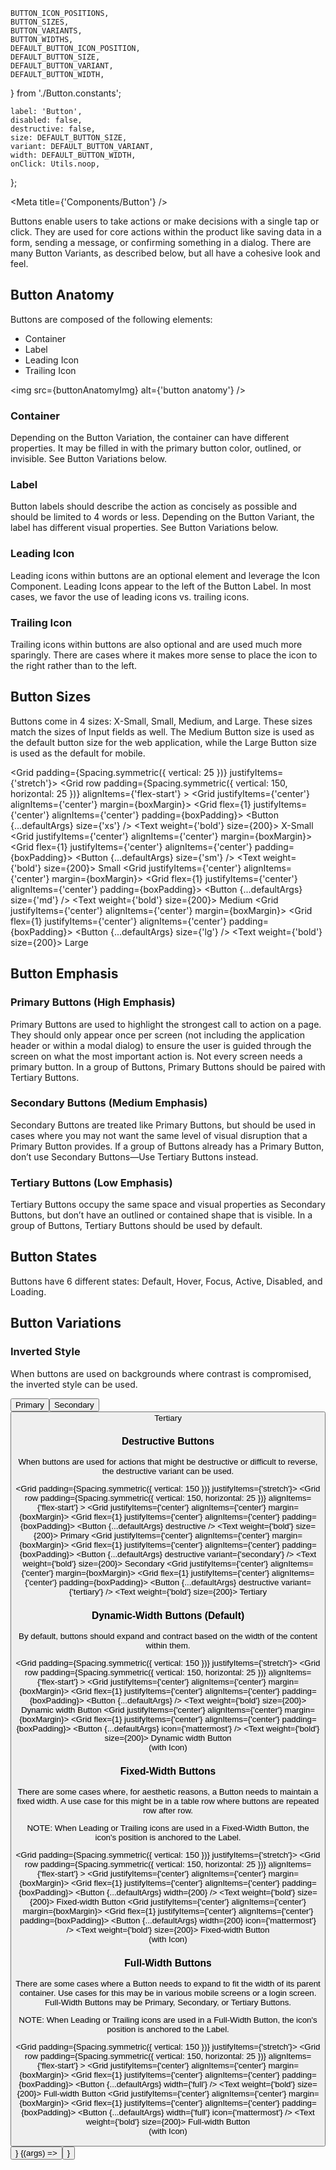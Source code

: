 

    BUTTON_ICON_POSITIONS,
    BUTTON_SIZES,
    BUTTON_VARIANTS,
    BUTTON_WIDTHS,
    DEFAULT_BUTTON_ICON_POSITION,
    DEFAULT_BUTTON_SIZE,
    DEFAULT_BUTTON_VARIANT,
    DEFAULT_BUTTON_WIDTH,
} from './Button.constants';

    label: 'Button',
    disabled: false,
    destructive: false,
    size: DEFAULT_BUTTON_SIZE,
    variant: DEFAULT_BUTTON_VARIANT,
    width: DEFAULT_BUTTON_WIDTH,
    onClick: Utils.noop,
};


<Meta title={'Components/Button'} />

<Title>Buttons</Title>

<Subtitle>
    Buttons enable users to take actions or make decisions with a single tap or click. They are used
    for core actions within the product like saving data in a form, sending a message, or confirming
    something in a dialog. There are many Button Variants, as described below, but all have a
    cohesive look and feel.
</Subtitle>

## Button Anatomy

Buttons are composed of the following elements:

-   Container
-   Label
-   Leading Icon
-   Trailing Icon

<img src={buttonAnatomyImg} alt={'button anatomy'} />

### Container

Depending on the Button Variation, the container can have different properties. It may be filled in with the primary
button color, outlined, or invisible. See Button Variations below.

### Label

Button labels should describe the action as concisely as possible and should be limited to 4 words or less. Depending on
the Button Variant, the label has different visual properties. See Button Variations below.

### Leading Icon

Leading icons within buttons are an optional element and leverage the Icon Component. Leading Icons appear to the left
of the Button Label. In most cases, we favor the use of leading icons vs. trailing icons.

### Trailing Icon

Trailing icons within buttons are also optional and are used much more sparingly. There are cases where it makes more
sense to place the icon to the right rather than to the left.

## Button Sizes

Buttons come in 4 sizes: X-Small, Small, Medium, and Large. These sizes match the sizes of Input fields as well. The
Medium Button size is used as the default button size for the web application, while the Large Button size is used
as the default for mobile.

<Grid padding={Spacing.symmetric({ vertical: 25 })} justifyItems={'stretch'}>
    <Grid
        row
        padding={Spacing.symmetric({ vertical: 150, horizontal: 25 })}
        alignItems={'flex-start'}
    >
        <Grid justifyItems={'center'} alignItems={'center'} margin={boxMargin}>
            <Shape backgroundColor={colors.neutral[100]} width={150} height={150}>
                <Grid flex={1} justifyItems={'center'} alignItems={'center'} padding={boxPadding}>
                    <Button {...defaultArgs} size={'xs'} />
                </Grid>
            </Shape>
            <Text weight={'bold'} size={200}>
                X-Small
            </Text>
        </Grid>
        <Grid justifyItems={'center'} alignItems={'center'} margin={boxMargin}>
            <Shape backgroundColor={colors.neutral[100]} width={150} height={150}>
                <Grid flex={1} justifyItems={'center'} alignItems={'center'} padding={boxPadding}>
                    <Button {...defaultArgs} size={'sm'} />
                </Grid>
            </Shape>
            <Text weight={'bold'} size={200}>
                Small
            </Text>
        </Grid>
        <Grid justifyItems={'center'} alignItems={'center'} margin={boxMargin}>
            <Shape backgroundColor={colors.neutral[100]} width={150} height={150}>
                <Grid flex={1} justifyItems={'center'} alignItems={'center'} padding={boxPadding}>
                    <Button {...defaultArgs} size={'md'} />
                </Grid>
            </Shape>
            <Text weight={'bold'} size={200}>
                Medium
            </Text>
        </Grid>
        <Grid justifyItems={'center'} alignItems={'center'} margin={boxMargin}>
            <Shape backgroundColor={colors.neutral[100]} width={150} height={150}>
                <Grid flex={1} justifyItems={'center'} alignItems={'center'} padding={boxPadding}>
                    <Button {...defaultArgs} size={'lg'} />
                </Grid>
            </Shape>
            <Text weight={'bold'} size={200}>
                Large
            </Text>
        </Grid>
    </Grid>
</Grid>

## Button Emphasis

### Primary Buttons (High Emphasis)

Primary Buttons are used to highlight the strongest call to action on a page. They should only appear once per screen
(not including the application header or within a modal dialog) to ensure the user is guided through the screen on what
the most important action is. Not every screen needs a primary button. In a group of Buttons, Primary Buttons should be
paired with Tertiary Buttons.

### Secondary Buttons (Medium Emphasis)

Secondary Buttons are treated like Primary Buttons, but should be used in cases where you may not want the same level of
visual disruption that a Primary Button provides. If a group of Buttons already has a Primary Button, don’t use
Secondary Buttons—Use Tertiary Buttons instead.

### Tertiary Buttons (Low Emphasis)

Tertiary Buttons occupy the same space and visual properties as Secondary Buttons, but don’t have an outlined or
contained shape that is visible. In a group of Buttons, Tertiary Buttons should be used by default.

## Button States

Buttons have 6 different states: Default, Hover, Focus, Active, Disabled, and Loading.

## Button Variations

### Inverted Style

When buttons are used on backgrounds where contrast is compromised, the inverted style can be used.

<ThemeProvider theme={darkTheme}>
    <Grid padding={Spacing.symmetric({ vertical: 150 })} justifyItems={'stretch'}>
        <Grid
            row
            padding={Spacing.symmetric({ vertical: 150, horizontal: 25 })}
            alignItems={'center'}
        >
            <Grid justifyItems={'center'} alignItems={'center'} margin={boxMargin}>
                <Shape backgroundColor={colors.blue[400]} width={150} height={150}>
                    <Grid
                        flex={1}
                        justifyItems={'center'}
                        alignItems={'center'}
                        padding={boxPadding}
                    >
                        <Button {...defaultArgs} inverted />
                    </Grid>
                </Shape>
                <Text weight={'bold'} size={200}>
                    Primary
                </Text>
            </Grid>
            <Grid justifyItems={'center'} alignItems={'center'} margin={boxMargin}>
                <Shape backgroundColor={colors.blue[400]} width={150} height={150}>
                    <Grid
                        flex={1}
                        justifyItems={'center'}
                        alignItems={'center'}
                        padding={boxPadding}
                    >
                        <Button {...defaultArgs} inverted variant={'secondary'} />
                    </Grid>
                </Shape>
                <Text weight={'bold'} size={200}>
                    Secondary
                </Text>
            </Grid>
            <Grid justifyItems={'center'} alignItems={'center'} margin={boxMargin}>
                <Shape backgroundColor={colors.blue[400]} width={150} height={150}>
                    <Grid
                        flex={1}
                        justifyItems={'center'}
                        alignItems={'center'}
                        padding={boxPadding}
                    >
                        <Button {...defaultArgs} inverted variant={'tertiary'} />
                    </Grid>
                </Shape>
                <Text weight={'bold'} size={200}>
                    Tertiary
                </Text>
            </Grid>
        </Grid>
    </Grid>
</ThemeProvider>

### Destructive Buttons

When buttons are used for actions that might be destructive or difficult to reverse, the destructive variant can be used.

<Grid padding={Spacing.symmetric({ vertical: 150 })} justifyItems={'stretch'}>
    <Grid
        row
        padding={Spacing.symmetric({ vertical: 150, horizontal: 25 })}
        alignItems={'flex-start'}
    >
        <Grid justifyItems={'center'} alignItems={'center'} margin={boxMargin}>
            <Shape backgroundColor={colors.neutral[100]} width={150} height={150}>
                <Grid flex={1} justifyItems={'center'} alignItems={'center'} padding={boxPadding}>
                    <Button {...defaultArgs} destructive />
                </Grid>
            </Shape>
            <Text weight={'bold'} size={200}>
                Primary
            </Text>
        </Grid>
        <Grid justifyItems={'center'} alignItems={'center'} margin={boxMargin}>
            <Shape backgroundColor={colors.neutral[100]} width={150} height={150}>
                <Grid flex={1} justifyItems={'center'} alignItems={'center'} padding={boxPadding}>
                    <Button {...defaultArgs} destructive variant={'secondary'} />
                </Grid>
            </Shape>
            <Text weight={'bold'} size={200}>
                Secondary
            </Text>
        </Grid>
        <Grid justifyItems={'center'} alignItems={'center'} margin={boxMargin}>
            <Shape backgroundColor={colors.neutral[100]} width={150} height={150}>
                <Grid flex={1} justifyItems={'center'} alignItems={'center'} padding={boxPadding}>
                    <Button {...defaultArgs} destructive variant={'tertiary'} />
                </Grid>
            </Shape>
            <Text weight={'bold'} size={200}>
                Tertiary
            </Text>
        </Grid>
    </Grid>
</Grid>

### Dynamic-Width Buttons (Default)

By default, buttons should expand and contract based on the width of the content within them.

<Grid padding={Spacing.symmetric({ vertical: 150 })} justifyItems={'stretch'}>
    <Grid
        row
        padding={Spacing.symmetric({ vertical: 150, horizontal: 25 })}
        alignItems={'flex-start'}
    >
        <Grid justifyItems={'center'} alignItems={'center'} margin={boxMargin}>
            <Shape backgroundColor={colors.neutral[100]} width={350} height={150}>
                <Grid flex={1} justifyItems={'center'} alignItems={'center'} padding={boxPadding}>
                    <Button {...defaultArgs} />
                </Grid>
            </Shape>
            <Text weight={'bold'} size={200}>
                Dynamic width Button
            </Text>
        </Grid>
        <Grid justifyItems={'center'} alignItems={'center'} margin={boxMargin}>
            <Shape backgroundColor={colors.neutral[100]} width={350} height={150}>
                <Grid flex={1} justifyItems={'center'} alignItems={'center'} padding={boxPadding}>
                    <Button {...defaultArgs} icon={'mattermost'} />
                </Grid>
            </Shape>
            <Text weight={'bold'} size={200}>
                Dynamic width Button
                <br />
                (with Icon)
            </Text>
        </Grid>
    </Grid>
</Grid>

### Fixed-Width Buttons

There are some cases where, for aesthetic reasons, a Button needs to maintain a fixed width. A use case for this might
be in a table row where buttons are repeated row after row.

NOTE: When Leading or Trailing icons are used in a Fixed-Width Button, the icon's position is anchored to the Label.

<Grid padding={Spacing.symmetric({ vertical: 150 })} justifyItems={'stretch'}>
    <Grid
        row
        padding={Spacing.symmetric({ vertical: 150, horizontal: 25 })}
        alignItems={'flex-start'}
    >
        <Grid justifyItems={'center'} alignItems={'center'} margin={boxMargin}>
            <Shape backgroundColor={colors.neutral[100]} width={350} height={150}>
                <Grid flex={1} justifyItems={'center'} alignItems={'center'} padding={boxPadding}>
                    <Button {...defaultArgs} width={200} />
                </Grid>
            </Shape>
            <Text weight={'bold'} size={200}>
                Fixed-width Button
            </Text>
        </Grid>
        <Grid justifyItems={'center'} alignItems={'center'} margin={boxMargin}>
            <Shape backgroundColor={colors.neutral[100]} width={350} height={150}>
                <Grid flex={1} justifyItems={'center'} alignItems={'center'} padding={boxPadding}>
                    <Button {...defaultArgs} width={200} icon={'mattermost'} />
                </Grid>
            </Shape>
            <Text weight={'bold'} size={200}>
                Fixed-width Button
                <br />
                (with Icon)
            </Text>
        </Grid>
    </Grid>
</Grid>

### Full-Width Buttons

There are some cases where a Button needs to expand to fit the width of its parent container. Use cases for this may be
in various mobile screens or a login screen. Full-Width Buttons may be Primary, Secondary, or Tertiary Buttons.

NOTE: When Leading or Trailing icons are used in a Full-Width Button, the icon's position is anchored to the Label.

<Grid padding={Spacing.symmetric({ vertical: 150 })} justifyItems={'stretch'}>
    <Grid
        row
        padding={Spacing.symmetric({ vertical: 150, horizontal: 25 })}
        alignItems={'flex-start'}
    >
        <Grid justifyItems={'center'} alignItems={'center'} margin={boxMargin}>
            <Shape backgroundColor={colors.neutral[100]} width={350} height={150}>
                <Grid flex={1} justifyItems={'center'} alignItems={'center'} padding={boxPadding}>
                    <Button {...defaultArgs} width={'full'} />
                </Grid>
            </Shape>
            <Text weight={'bold'} size={200}>
                Full-width Button
            </Text>
        </Grid>
        <Grid justifyItems={'center'} alignItems={'center'} margin={boxMargin}>
            <Shape backgroundColor={colors.neutral[100]} width={350} height={150}>
                <Grid flex={1} justifyItems={'center'} alignItems={'center'} padding={boxPadding}>
                    <Button {...defaultArgs} width={'full'} icon={'mattermost'} />
                </Grid>
            </Shape>
            <Text weight={'bold'} size={200}>
                Full-width Button
                <br />
                (with Icon)
            </Text>
        </Grid>
    </Grid>
</Grid>

<ArgsTable of={Button} />

<Canvas hidden>
    <Story
        name="Default"
        args={{
            label: 'normal button',
            disabled: false,
            destructive: false,
            size: DEFAULT_BUTTON_SIZE,
            variant: DEFAULT_BUTTON_VARIANT,
            width: DEFAULT_BUTTON_WIDTH,
            icon: null,
            iconPosition: null,
        }}
        argTypes={{
            size: { options: BUTTON_SIZES, control: { type: 'select' } },
            variant: { options: BUTTON_VARIANTS, control: { type: 'select' } },
            width: { options: [...BUTTON_WIDTHS, 100, 200, 300, 400], control: { type: 'select' } },
            icon: { table: { disable: true } },
            iconPosition: { table: { disable: true } },
            className: { table: { disable: true } },
            onClick: { action: 'clicked' },
        }}
    >
        {(args) => <Button {...args} />}
    </Story>
    <Story
        name="Button with icon"
        args={{
            label: 'button with icon',
            disabled: false,
            destructive: false,
            size: DEFAULT_BUTTON_SIZE,
            variant: DEFAULT_BUTTON_VARIANT,
            width: DEFAULT_BUTTON_WIDTH,
            icon: DEFAULT_ICON_GLYPH,
            iconPosition: DEFAULT_BUTTON_ICON_POSITION,
        }}
        argTypes={{
            size: { options: BUTTON_SIZES, control: { type: 'select' } },
            variant: { options: BUTTON_VARIANTS, control: { type: 'select' } },
            width: { options: [...BUTTON_WIDTHS, 100, 200, 300, 400], control: { type: 'select' } },
            icon: { options: ICON_GLYPHS, control: { type: 'select' } },
            iconPosition: { options: BUTTON_ICON_POSITIONS, control: { type: 'select' } },
            className: { table: { disable: true } },
            onClick: { action: 'clicked' },
        }}
    >
        {(args) => <Button {...args} />}
    </Story>
</Canvas>
